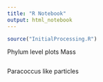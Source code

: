 ```yaml
---
title: "R Notebook"
output: html_notebook
---
```


```r
source("InitialProcessing.R")
```

Phylum level plots
Mass
```r

```

Paracoccus like particles



